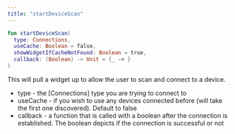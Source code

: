 ```yaml
---
title: "startDeviceScan"
---
```

```kotlin kotlin
fun startDeviceScan(
  type: Connections, 
  useCache: Boolean = false, 
  showWidgetIfCacheNotFound: Boolean = true, 
  callback: (Boolean) -> Unit = {_ -> }
)

```

This will pull a widget up to allow the user to scan and connect to a device.

*   type - the \[Connections\] type you are trying to connect to
*   useCache - if you wish to use any devices connected before (will take the first one discovered). Default to false
*   callback - a function that is called with a boolean after the connection is established. The boolean depicts if the connection is successful or not



